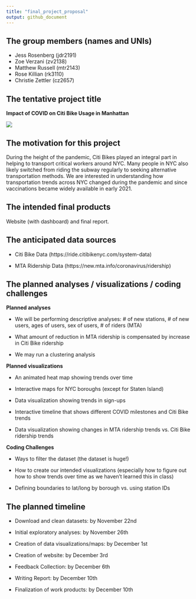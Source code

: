 ```yaml
---
title: "final_project_proposal"
output: github_document
---
```


## The group members (names and UNIs)
* Jess Rosenberg (jdr2191)
* Zoe Verzani (zv2138)
* Matthew Russell (mtr2143)
* Rose Killian (rk3110)
* Christie Zettler (cz2657)

## The tentative project title

**Impact of COVID on Citi Bike Usage in Manhattan**

![](https://media.giphy.com/media/l41lW0esiJ92DmHBu/giphy.gif)

## The motivation for this project
During the height of the pandemic, Citi Bikes played an integral part in helping to transport critical workers around NYC. Many people in NYC also likely switched from riding the subway regularly to seeking alternative transportation methods. We are interested in understanding how transportation trends across NYC changed during the pandemic and since vaccinations became widely available in early 2021. 

## The intended final products
Website (with dashboard) and final report. 

## The anticipated data sources
* Citi Bike Data (https://ride.citibikenyc.com/system-data)

* MTA Ridership Data (https://new.mta.info/coronavirus/ridership)

## The planned analyses / visualizations / coding challenges
**Planned analyses**

* We will be performing descriptive analyses: # of new stations, # of new users, ages of users, sex of users, # of riders (MTA)

* What amount of reduction in MTA ridership is compensated by increase in Citi Bike ridership

* We may run a clustering analysis 

**Planned visualizations**

* An animated heat map showing trends over time

* Interactive maps for NYC boroughs (except for Staten Island)

* Data visualization showing trends in sign-ups

* Interactive timeline that shows different COVID milestones and Citi Bike trends 

* Data visualization showing changes in MTA ridership trends vs. Citi Bike ridership trends

**Coding Challenges**

* Ways to filter the dataset (the dataset is huge!)

* How to create our intended visualizations (especially how to figure out how to show trends over time as we haven't learned this in class)

* Defining boundaries to lat/long by borough vs. using station IDs

## The planned timeline
* Download and clean datasets: by November 22nd 

* Initial exploratory analyses: by November 26th 

* Creation of data visualizations/maps: by December 1st

* Creation of website: by December 3rd

* Feedback Collection: by December 6th  

* Writing Report: by December 10th  

* Finalization of work products: by December 10th  
